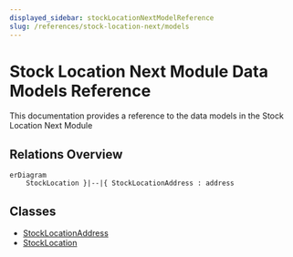 ```yaml
---
displayed_sidebar: stockLocationNextModelReference
slug: /references/stock-location-next/models
---
```



# Stock Location Next Module Data Models Reference

This documentation provides a reference to the data models in the Stock Location Next Module

## Relations Overview

```mermaid
erDiagram
	StockLocation }|--|{ StockLocationAddress : address

```

## Classes

- [StockLocationAddress](../stock_location_next_models/classes/stock_location_next_models.StockLocationAddress.mdx)
- [StockLocation](../stock_location_next_models/classes/stock_location_next_models.StockLocation.mdx)
